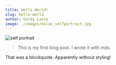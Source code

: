 ```yaml
---
title: Hello World!
slug: hello-world
author: Gordy Lanza
image: ./images/milan_selfportrait.jpg
---
```


![self portrait](./images/milan_selfportrait.jpg)

> This is my first blog post. I wrote it with mdx.

That was a blockquote. Apparently without styling!